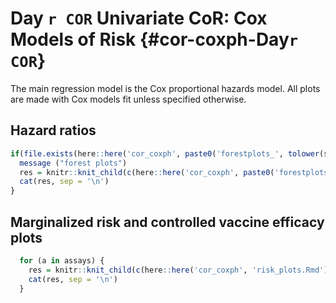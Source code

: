 # Day `r COR` Univariate CoR: Cox Models of Risk {#cor-coxph-Day`r COR`}

The main regression model is the Cox proportional hazards model. All plots are made with Cox models fit unless specified otherwise.

## Hazard ratios

\begin{table}[H]
\caption{Inference for Day `r tpeak` antibody marker covariate-adjusted correlates of risk of `r txt.endpoint` in the vaccine group: Hazard ratios per 10-fold increment in the marker*}
\begin{center}
    \input{`r pathCoRoutput`/CoR_univariable_svycoxph_pretty_`r study_name`}\\
\end{center}
*Baseline covariates adjusted for: `r covariates_adjusted`. Maximum failure event time \input{`r pathCoRoutput`/timepoints_cum_risk_`r study_name`} days.\\
**`r txt.coxph.note2`\\
***q-value and FWER (family-wide error rate) are computed over the set of p-values both for quantitative markers and categorical markers using the Westfall and Young permutation method (\protect\input{`r pathCoRoutput`/permutation_replicates_`r study_name`} replicates). \\
`r special.note`
    %\label{tab:CoR_univariable_svycoxph_pretty_`r study_name`}
\end{table}


\begin{table}[H]
\caption{Inference for Day `r tpeak` antibody marker covariate-adjusted correlates of risk of `r txt.endpoint` in the vaccine group: Hazard ratios for Middle vs. Upper tertile vs. Lower tertile*}
\begin{center}
\setlength{\tabcolsep}{.5ex}
\input{`r pathCoRoutput`/CoR_univariable_svycoxph_cat_pretty_`r study_name`}\\
\end{center}
*Baseline covariates adjusted for: `r covariates_adjusted`. Maximum failure event time \input{`r pathCoRoutput`/timepoints_cum_risk_`r study_name`} days. Cutpoints:
%Day `r tpeak` cutpoints:
\input{`r pathCoRoutput`/cutpoints_Day`r tpeak`bindSpike_`r study_name`},  
\input{`r pathCoRoutput`/cutpoints_Day`r tpeak`bindRBD_`r study_name`},  
`r if(study_name_code!="ENSEMBLE") paste0("\\input{", pathCoRoutput, "/cutpoints_Day", tpeak, "pseudoneutid50_", study_name, "},")`
`r if(study_name_code!="ENSEMBLE") paste0("\\input{", pathCoRoutput, "/cutpoints_Day", tpeak, "pseudoneutid80_", study_name, "},")`
all on the log10 scale.
\\
**`r txt.coxph.note2`\\
***Generalized Wald-test p-value of the null hypothesis that the hazard rate is constant across the Lower, Middle, and Upper tertile groups.\\
$\dagger$ q-value and FWER (family-wide error rate) are computed over the set of p-values both for quantitative markers and categorical markers `r ifelse(study_name_code=="COVE", "", "")` using the Westfall and Young permutation method (\protect\input{`r pathCoRoutput`/permutation_replicates_`r study_name`} replicates). \\
`r special.note`

    %\label{tab:CoR_univariable_svycoxph_cat_pretty_`r study_name`}
\end{table}

\clearpage


<!-- Forest plots -->

```r

if(file.exists(here::here('cor_coxph', paste0('forestplots_', tolower(study_name), '.Rmd')))) {
  message ("forest plots")
  res = knitr::knit_child(c(here::here('cor_coxph', paste0('forestplots_', tolower(study_name), '.Rmd'))), quiet = TRUE)
  cat(res, sep = '\n')
}
```


## Marginalized risk and controlled vaccine efficacy plots


\begin{table}[H] 
\caption{Analysis of Day `r tpeak` markers (upper vs. lower tertile) as a CoR and a controlled risk CoP.}
\begin{center}
\begin{tabular}{lcccccc} \hline 
 & \multicolumn{2}{c}{marginalized risk} & \multicolumn{2}{c}{controlled risk} & & \\ 
 & \multicolumn{2}{c}{ratio $RR_M(0,1)$} & \multicolumn{2}{c}{ratio $RR_C(0,1)^1$} & \multicolumn{2}{c}{e(0,1)$^2$} \\ 
  & Point Est. & 95\% CI  &    Point Est. & 95\% CI  &   Point Est.  & 95\% CI UL \\ \hline
\input{`r pathCoRoutput`/marginalized_risks_cat_`r study_name`}  \\ \hline 
\end{tabular}
\end{center}
$^1$Conservative (upper bound) estimate assuming unmeasured confounding at level $RR_{UD}(0,1)=RR_{EU}(0,1) = 2$ and thus $B(0,1)=4/3$. \\
$^2$E-values are computed for upper tertile ($s=1$) vs. lower tertile ($s=0$) biomarker subgroups after controlling for `r covariates_adjusted`; UL = upper limit.\\
`r special.note`
\end{table}

\clearpage


```r
  for (a in assays) {
    res = knitr::knit_child(c(here::here('cor_coxph', 'risk_plots.Rmd')), quiet = TRUE)
    cat(res, sep = '\n')
  }
```




